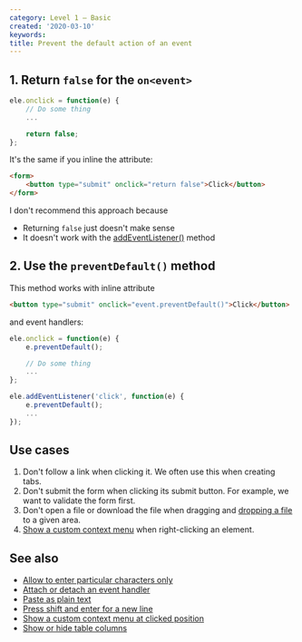 ```yaml
---
category: Level 1 — Basic
created: '2020-03-10'
keywords:
title: Prevent the default action of an event
---
```


## 1. Return `false` for the `on<event>`

```js
ele.onclick = function(e) {
    // Do some thing
    ...

    return false;
};
```

It's the same if you inline the attribute:

```html
<form>
    <button type="submit" onclick="return false">Click</button>
</form>
```

I don't recommend this approach because

-   Returning `false` just doesn't make sense
-   It doesn't work with the [addEventListener()](https://phuoc.ng/collection/html-dom/attach-or-detach-an-event-handler/) method

## 2. Use the `preventDefault()` method

This method works with inline attribute

```html
<button type="submit" onclick="event.preventDefault()">Click</button>
```

and event handlers:

```js
ele.onclick = function(e) {
    e.preventDefault();

    // Do some thing
    ...
};

ele.addEventListener('click', function(e) {
    e.preventDefault();
    ...
});
```

## Use cases

1. Don't follow a link when clicking it. We often use this when creating tabs.
2. Don't submit the form when clicking its submit button. For example, we want to validate the form first.
3. Don't open a file or download the file when dragging and [dropping a file](https://phuoc.ng/collection/html-dom/highlight-an-element-when-dragging-a-file-over-it/) to a given area.
4. [Show a custom context menu](https://phuoc.ng/collection/html-dom/show-a-custom-context-menu-at-clicked-position/) when right-clicking an element.

## See also

-   [Allow to enter particular characters only](https://phuoc.ng/collection/html-dom/allow-to-enter-particular-characters-only/)
-   [Attach or detach an event handler](https://phuoc.ng/collection/html-dom/attach-or-detach-an-event-handler/)
-   [Paste as plain text](https://phuoc.ng/collection/html-dom/paste-as-plain-text/)
-   [Press shift and enter for a new line](https://phuoc.ng/collection/html-dom/press-shift-and-enter-for-a-new-line/)
-   [Show a custom context menu at clicked position](https://phuoc.ng/collection/html-dom/show-a-custom-context-menu-at-clicked-position/)
-   [Show or hide table columns](https://phuoc.ng/collection/html-dom/show-or-hide-table-columns/)
